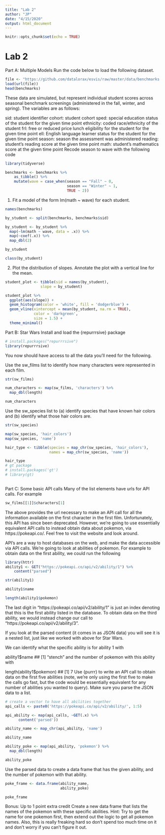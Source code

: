 ```yaml
---
title: "Lab 2"
author: "JP"
date: "4/15/2020"
output: html_document
---
```


```r
knitr::opts_chunk$set(echo = TRUE)
```

# Lab 2

Part A: Multiple Models
Run the code below to load the following dataset.

```r
file <- "https://github.com/datalorax/esvis/raw/master/data/benchmarks.rda"
load(url(file))
head(benchmarks)
```

These data are simulated, but represent individual student scores across seasonal benchmark screenings (administered in the fall, winter, and spring). The variables are as follows:

sid: student identifier
cohort: student cohort
sped: special education status of the student for the given time point
ethnicity: coded race/ethnicity of the student
frl: free or reduced price lunch eligibility for the student for the given time point
ell: English language learner status for the student for the given time point
season: season the assessment was administered
reading: student’s reading score at the given time point
math: student’s mathematics score at the given time point
Recode season to wave with the following code

```r
library(tidyverse)

benchmarks <- benchmarks %>%
    as_tibble() %>%
    mutate(wave = case_when(season == "Fall" ~ 0,
                            season == "Winter" ~ 1,
                            TRUE ~ 2))
```

1. Fit a model of the form lm(math ~ wave) for each student.
```r
names(benchmarks)

by_student <- split(benchmarks, benchmarks$sid)

by_student <- by_student %>% 
  map(~lm(math ~ wave, data = .x)) %>% 
  map(~coef(.x)) %>% 
  map_dbl(2)

by_student

class(by_student)

```

2. Plot the distribution of slopes. Annotate the plot with a vertical line for the mean.
```r
student_plot <- tibble(sid = names(by_student),
                slope = by_student)

student_plot %>% 
  ggplot(aes(slope)) +
  geom_histogram(color = 'white', fill = 'dodgerblue') +
  geom_vline(xintercept = mean(by_student, na.rm = TRUE),
             color = 'darkgreen',
             size = 1.5) +
  theme_minimal()
```

Part B: Star Wars
Install and load the {repurrrsive} package

```r
# install.packages("repurrrsive")
library(repurrrsive)
```

You now should have access to all the data you’ll need for the following.

Use the sw_films list to identify how many characters were represented in each film.

```r
str(sw_films)

num_characters <- map(sw_films, 'characters') %>% 
  map_dbl(length)

num_characters
```


Use the sw_species list to (a) identify species that have known hair colors and (b) identify what those hair colors are.

```r
str(sw_species)

map(sw_species, 'hair_colors')
map(sw_species, 'name')

hair_type <- tibble(species = map_chr(sw_species, 'hair_colors'),
                    names = map_chr(sw_species, 'name'))

hair_type
# gt package
# install.packages('gt')
# library(gt)
                    
```

Part C: Some basic API calls
Many of the list elements have urls for API calls. For example

```r
sw_films[[1]]$characters[1]
```

The above provides the url necessary to make an API call for all the information available on the first character in the first film. Unfortunately, this API has since been deprecated. However, we’re going to use essentially equivalent API calls to instead obtain data about pokemon, via https://pokeapi.co/. Feel free to visit the website and look around.

API’s are a way to host databases on the web, and make the data accessible via API calls. We’re going to look at abilities of pokemon. For example to obtain data on the first ability, we could run the following

```r
library(httr)
ability1 <- GET("https://pokeapi.co/api/v2/ability/1") %>%
    content("parsed") 

str(ability1)

ability1$name

length(ability1$pokemon)

```


The last digit in "https://pokeapi.co/api/v2/ability/1" is just an index denoting that this is the first ability listed in the database. To obtain data on the third ability, we would instead change our call to "https://pokeapi.co/api/v2/ability/3".

If you look at the parsed content (it comes in as JSON data) you will see it is a nested list, just like we worked with above for Star Wars.

We can identify what the specific ability is for ability 1 with

ability1$name
## [1] "stench"
and the number of pokemon with this ability with

length(ability1$pokemon)
## [1] 7
Use {purrr} to write an API call to obtain data on the first five abilities (note, we’re only using the first five to make the calls go fast, but the code would be essentially equivalent for any number of abilities you wanted to query). Make sure you parse the JSON data to a list.

```r
# create a vector to have all abilities together
api_calls <- paste0('https://pokeapi.co/api/v2/ability/', 1:5)

api_ability <- map(api_calls, ~GET(.x) %>% 
      content('parsed'))

ability_name <- map_chr(api_ability, 'name')

ability_name

ability_poke <- map(api_ability, 'pokemon') %>% 
  map_dbl(length)

ability_poke

```

Use the parsed data to create a data frame that has the given ability, and the number of pokemon with that ability.

```r
poke_frame <- data.frame(ability_name,
                         ability_poke)

poke_frame
```

Bonus: Up to 1 point extra credit
Create a new data frame that lists the names of the pokemon with these specific abilities.
Hint: Try to get the name for one pokemon first, then extend out the logic to get all pokemon names. Also, this is really freaking hard so don’t spend too much time on it and don’t worry if you can’t figure it out.
